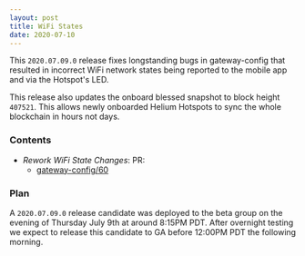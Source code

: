 ```yaml
---
layout: post
title: WiFi States
date: 2020-07-10
---
```


This `2020.07.09.0` release fixes longstanding bugs in gateway-config that resulted in incorrect
WiFi network states being reported to the mobile app and via the Hotspot's LED.

This release also updates the onboard blessed snapshot to block height `407521`. This allows newly
onboarded Helium Hotspots to sync the whole blockchain in hours not days.

### Contents

- _Rework WiFi State Changes_: PR:
  - [gateway-config/60](https://github.com/helium/gateway-config/pull/60)

### Plan

A `2020.07.09.0` release candidate was deployed to the beta group on the evening of Thursday July
9th at around 8:15PM PDT. After overnight testing we expect to release this candidate to GA before
12:00PM PDT the following morning.
